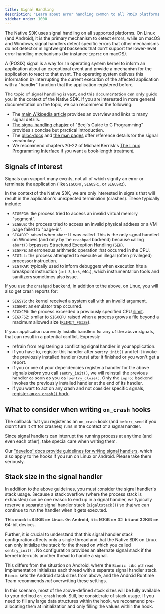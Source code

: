 ```yaml
---
title: Signal Handling
description: "Learn about error handling common to all POSIX platforms."
sidebar_order: 1000
---
```

The Native SDK uses signal handling on all supported platforms. On Linux (and Android), it is the primary mechanism to detect errors, while on macOS and Windows, signal handlers detect specific errors that other mechanisms do not detect or in lightweight backends that don't support the lower-level error handling mechanisms (for instance `inproc` on macOS).

A (POSIX) signal is a way for an operating system kernel to inform an application about an exceptional event and provide a mechanism for the application to react to that event. The operating system delivers this information by interrupting the current execution of the affected  application with a "handler" function that the application registered before.

The topic of signal handling is vast, and this documentation can only guide you in the context of the Native SDK. If you are interested in more general documentation on the topic, we can recommend the following:

* The [main Wikipedia article](https://en.wikipedia.org/wiki/Signal_(IPC)) provides an overview and links to many signal details.
* [The signal handling chapter](https://beej.us/guide/bgc/html/split/signal-handling.html) of "Beej's Guide to C Programming" provides a concise but practical introduction.
* The [glibc-docs](https://www.gnu.org/software/libc/manual/html_node/Signal-Handling.html) and [the man pages](https://man7.org/linux/man-pages/man7/signal.7.html) offer reference details for the signal vocabulary.
* We recommend chapters 20-22 of Michael Kerrisk's [The Linux Programming Interface](https://man7.org/tlpi/) if you want a book-length treatment.
 

## Signals of interest

Signals can support many events, not all of which signify an error or terminate the application (like `SIGCONT`, `SIGUSR1`, or `SIGUSR2`).

In the context of the Native SDK, we are only interested in signals that will result in the application's unexpected termination (crashes). These typically include:

* `SIGSEGV`: the process tried to access an invalid virtual memory "segment".
* `SIGBUS`: the process tried to access an invalid physical address or a VM page failed to "page-in".
* `SIGABRT`: raised when `abort()` was called. This is the only signal handled on Windows (and only by the `crashpad` backend) because calling `abort()` bypasses Structured Exception Handling ([`SEH`](https://learn.microsoft.com/en-us/windows/win32/debug/structured-exception-handling)).
* `SIGFPE`: an erroneous arithmetic operation that occurred in the CPU.
* `SIGILL`: the process attempted to execute an illegal (often privileged) processor instruction.
* `SIGTRAP`: typically used to inform debuggers when execution hits a breakpoint instruction (`int 3`, `brk`, etc.), which instrumentation tools and sanitizers sometimes also issue.

If you use the `crashpad` backend, in addition to the above, on Linux, you will also get crash reports for:

* `SIGSYS`: the kernel received a system call with an invalid argument.
* `SIGEMT`: an emulator trap occurred.
* `SIGXCPU`: the process exceeded a previously specified CPU [rlimit](https://pubs.opengroup.org/onlinepubs/9699919799/functions/getrlimit.html).
* `SIGXFSZ`: similar to `SIGXCPU`, raised when a process grows a file beyond a maximum allowed size ([`RLIMIT_FSIZE`](https://man7.org/linux/man-pages/man2/getrlimit.2.html)). 

If your application currently installs handlers for any of the above signals, that can result in a potential conflict. Expressly

* refrain from registering a conflicting signal handler in your application.
* if you have to, register this handler after `sentry_init()` and let it invoke the previously installed handler (ours) after it finished or you won't get a report.
* if you or one of your dependencies register a handler for the above signals _before_ you call `sentry_init()`, we will reinstall the previous handler as soon as you call `sentry_close()`. Only the `inproc` backend invokes the previously installed handler at the end of its handler.
* if you want to act on any crash and not consider specific signals, [register an `on_crash()` hook](https://docs.sentry.io/platforms/native/configuration/filtering/#using-on_crash).

## What to consider when writing `on_crash` hooks

The callback that you register as an `on_crash` hook (and `before_send` if you didn't turn it off for crashes) runs in the context of a signal handler.

Since signal handlers can interrupt the running process at any time (and even each other), take  special care when writing them. 

Our ["develop" docs provide guidelines for writing signal handlers](https://develop.sentry.dev/sdk/signal-handlers/), which also apply to the hooks if you run on Linux or Android. Please take them seriously.

## Stack size in the signal handler

In addition to the above guidelines, you must consider the signal handler's stack usage. Because a stack overflow (where the process stack is exhausted) can be one reason to end up in a signal handler, we typically reserve a separate signal handler stack (`sigaltstack()`) so that we can continue to run the handler when it gets executed.

This stack is 64KiB on Linux. On Android, it is 16KiB on 32-bit and 32KiB on 64-bit devices.

Further, it is crucial to understand that this signal handler stack configuration affects only a single thread and that the Native SDK on Linux can only initialize the stack for the thread on which you called `sentry_init()`. No configuration provides an alternate signal stack if the kernel interrupts another thread to handle a signal.

This differs from the situation on Android, where the `Bionic libc` `pthread` implementation initializes each thread with a separate signal handler stack. `Bionic` sets the Android stack sizes from above, and the Android Runtime Team recommends _not_ overwriting these settings.

In this scenario, most of the above-defined stack sizes will be fully available to your defined `on_crash` hook. Still, be considerate of stack usage. If you need to fill any large data structures within the hook, we recommend pre-allocating them at initialization and only filling the values within the hook.
